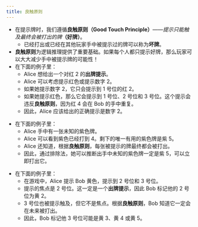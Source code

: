 ```yaml
---
title: 良触原则
---
```



<BeginnersGuideProgress id="good-touch-principle" />

- 在提示牌时，我们遵循**良触原则（Good Touch Principle）**——<Em>提示只能触及最终会被打出的牌</Em>**（好牌）**。
  - 已经打出或已经在其他玩家手中被提示过的牌可以称为**坏牌**。
- **良触原则**为逻辑推理提供了重要基础。如果每个人都只提示好牌，那么玩家可以大大减少手中被提示牌的可能性！
- 在下面的例子里：
  - Alice 想给出一个对红 2 的**出牌提示**。
  - Alice 可以考虑提示红色或提示数字 2。
  - 如果她提示数字 2，它只会提示到 1 号位的红 2。
  - 如果她提示红色，那么它会提示到 1 号位、2 号位和 3 号位。这个提示会违反**良触原则**，因为红 4 会在 Bob 的手中重复。
  - 因此，Alice 应该给出的正确提示是数字 2。

<GoodTouchPrinciple1 />

- 在下面的例子里：
  - Alice 手中有一张未知的紫色牌。
  - Alice 可以看到紫色已经打到 4。剩下的唯一有用的紫色牌是紫 5。
  - Alice 还知道，根据**良触原则**，每张被提示的牌最终都会被打出。
  - 因此，通过排除法，她可以推断出手中未知的紫色牌一定是紫 5，可以立即打出它。

<GoodTouchPrinciple2 />

- 在下面的例子里：
  - 在游戏中，Alice 提示 Bob 黄色，提示到 2 号位和 3 号位。
  - 提示的焦点是 2 号位。这一定是一个**出牌提示**，因此 Bob 标记他的 2 号位为黄 2。
  - 3 号位也被提示触及，但它不是焦点。根据**良触原则**，Bob 知道它一定会在未来被打出。
  - 因此，Bob 标记他 3 号位可能是黄 3、黄 4 或黄 5。

<GoodTouchPrinciple3 />
